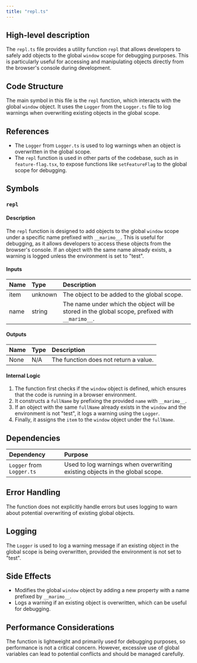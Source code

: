 ```yaml
---
title: "repl.ts"
---
```


## High-level description
The `repl.ts` file provides a utility function `repl` that allows developers to safely add objects to the global `window` scope for debugging purposes. This is particularly useful for accessing and manipulating objects directly from the browser's console during development.

## Code Structure
The main symbol in this file is the `repl` function, which interacts with the global `window` object. It uses the `Logger` from the `Logger.ts` file to log warnings when overwriting existing objects in the global scope.

## References
- The `Logger` from `Logger.ts` is used to log warnings when an object is overwritten in the global scope.
- The `repl` function is used in other parts of the codebase, such as in `feature-flag.tsx`, to expose functions like `setFeatureFlag` to the global scope for debugging.

## Symbols

### `repl`
#### Description
The `repl` function is designed to add objects to the global `window` scope under a specific name prefixed with `__marimo__`. This is useful for debugging, as it allows developers to access these objects from the browser's console. If an object with the same name already exists, a warning is logged unless the environment is set to "test".

#### Inputs
| Name | Type | Description |
|:-----|:-----|:------------|
| item | unknown | The object to be added to the global scope. |
| name | string | The name under which the object will be stored in the global scope, prefixed with `__marimo__`. |

#### Outputs
| Name | Type | Description |
|:-----|:-----|:------------|
| None | N/A | The function does not return a value. |

#### Internal Logic
1. The function first checks if the `window` object is defined, which ensures that the code is running in a browser environment.
2. It constructs a `fullName` by prefixing the provided `name` with `__marimo__`.
3. If an object with the same `fullName` already exists in the `window` and the environment is not "test", it logs a warning using the `Logger`.
4. Finally, it assigns the `item` to the `window` object under the `fullName`.

## Dependencies
| Dependency | Purpose |
|:-----------|:--------|
| `Logger` from `Logger.ts` | Used to log warnings when overwriting existing objects in the global scope. |

## Error Handling
The function does not explicitly handle errors but uses logging to warn about potential overwriting of existing global objects.

## Logging
The `Logger` is used to log a warning message if an existing object in the global scope is being overwritten, provided the environment is not set to "test".

## Side Effects
- Modifies the global `window` object by adding a new property with a name prefixed by `__marimo__`.
- Logs a warning if an existing object is overwritten, which can be useful for debugging.

## Performance Considerations
The function is lightweight and primarily used for debugging purposes, so performance is not a critical concern. However, excessive use of global variables can lead to potential conflicts and should be managed carefully.